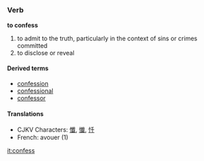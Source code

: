 =={{en}}==
===Verb===
'''to confess'''

#to admit to the truth, particularly in the context of sins or crimes committed
# to disclose or reveal

====Derived terms====
*[[confession]]
*[[confessional]]
*[[confessor]]

====Translations====
*CJKV Characters: [[懺]], [[懴]], [[忏]]
*French: avouer (1)

[[it:confess]]